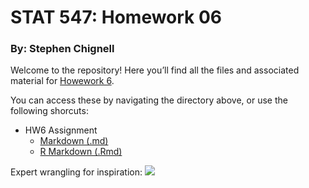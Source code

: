 # STAT 547: Homework 06
### By: Stephen Chignell

Welcome to the repository! Here you'll find all the files and associated material for [Howework 6](http://stat545.com/Classroom/assignments/hw06/hw06.html). 

You can access these by navigating the directory above, or use the following shorcuts:

- HW6 Assignment
    - [Markdown (.md)](https://github.com/STAT545-UBC-students/hw06-schignel/blob/master/hw06-schignel.md)
    - [R Markdown (.Rmd)](https://github.com/STAT545-UBC-students/hw06-schignel/blob/master/hw06-schignel.Rmd)


Expert wrangling for inspiration:
![](https://media.giphy.com/media/aCHBqhR9rA7Ic/giphy.gif)



